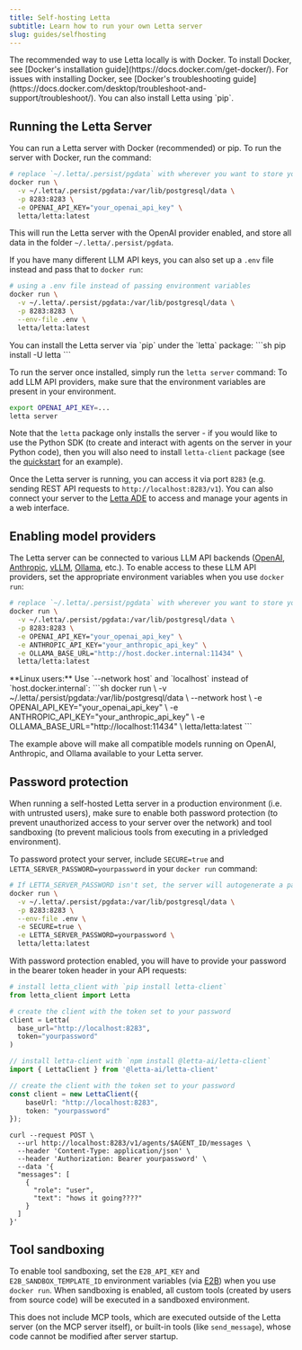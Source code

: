 ```yaml
---
title: Self-hosting Letta
subtitle: Learn how to run your own Letta server
slug: guides/selfhosting
---
```


<Note>
The recommended way to use Letta locally is with Docker.
To install Docker, see [Docker's installation guide](https://docs.docker.com/get-docker/).
For issues with installing Docker, see [Docker's troubleshooting guide](https://docs.docker.com/desktop/troubleshoot-and-support/troubleshoot/).
You can also install Letta using `pip`.
</Note>

## Running the Letta Server
You can run a Letta server with Docker (recommended) or pip.
<AccordionGroup>
  <Accordion icon="docker" title="Running with Docker (recommended)" defaultOpen="true">
  To run the server with Docker, run the command:
```sh
# replace `~/.letta/.persist/pgdata` with wherever you want to store your agent data
docker run \
  -v ~/.letta/.persist/pgdata:/var/lib/postgresql/data \
  -p 8283:8283 \
  -e OPENAI_API_KEY="your_openai_api_key" \
  letta/letta:latest
```
This will run the Letta server with the OpenAI provider enabled, and store all data in the folder `~/.letta/.persist/pgdata`.

If you have many different LLM API keys, you can also set up a `.env` file instead and pass that to `docker run`:
```sh
# using a .env file instead of passing environment variables
docker run \
  -v ~/.letta/.persist/pgdata:/var/lib/postgresql/data \
  -p 8283:8283 \
  --env-file .env \
  letta/letta:latest
```

  </Accordion>
  <Accordion icon="file-code" title="Running with pip">
  You can install the Letta server via `pip` under the `letta` package:
  ```sh
  pip install -U letta
  ```

  To run the server once installed, simply run the `letta server` command:
  To add LLM API providers, make sure that the environment variables are present in your environment.
  ```sh
  export OPENAI_API_KEY=...
  letta server
  ```

  Note that the `letta` package only installs the server - if you would like to use the Python SDK (to create and interact with agents on the server in your Python code), then you will also need to install `letta-client` package (see the [quickstart](/quickstart) for an example).
  </Accordion>
</AccordionGroup>

Once the Letta server is running, you can access it via port `8283` (e.g. sending REST API requests to `http://localhost:8283/v1`). You can also connect your server to the [Letta ADE](/guides/ade) to access and manage your agents in a web interface.

## Enabling model providers
The Letta server can be connected to various LLM API backends ([OpenAI](https://docs.letta.com/models/openai), [Anthropic](https://docs.letta.com/models/anthropic), [vLLM](https://docs.letta.com/models/vllm), [Ollama](https://docs.letta.com/models/ollama), etc.). To enable access to these LLM API providers, set the appropriate environment variables when you use `docker run`:
```sh
# replace `~/.letta/.persist/pgdata` with wherever you want to store your agent data
docker run \
  -v ~/.letta/.persist/pgdata:/var/lib/postgresql/data \
  -p 8283:8283 \
  -e OPENAI_API_KEY="your_openai_api_key" \
  -e ANTHROPIC_API_KEY="your_anthropic_api_key" \
  -e OLLAMA_BASE_URL="http://host.docker.internal:11434" \
  letta/letta:latest
```

<Note>
**Linux users:** Use `--network host` and `localhost` instead of `host.docker.internal`:
```sh
docker run \
  -v ~/.letta/.persist/pgdata:/var/lib/postgresql/data \
  --network host \
  -e OPENAI_API_KEY="your_openai_api_key" \
  -e ANTHROPIC_API_KEY="your_anthropic_api_key" \
  -e OLLAMA_BASE_URL="http://localhost:11434" \
  letta/letta:latest
```
</Note>

The example above will make all compatible models running on OpenAI, Anthropic, and Ollama available to your Letta server.


## Password protection

<Warning>
When running a self-hosted Letta server in a production environment (i.e. with untrusted users), make sure to enable both password protection (to prevent unauthorized access to your server over the network) and tool sandboxing (to prevent malicious tools from executing in a privledged environment).
</Warning>

To password protect your server, include `SECURE=true` and `LETTA_SERVER_PASSWORD=yourpassword` in your `docker run` command:
```sh
# If LETTA_SERVER_PASSWORD isn't set, the server will autogenerate a password
docker run \
  -v ~/.letta/.persist/pgdata:/var/lib/postgresql/data \
  -p 8283:8283 \
  --env-file .env \
  -e SECURE=true \
  -e LETTA_SERVER_PASSWORD=yourpassword \
  letta/letta:latest
```

With password protection enabled, you will have to provide your password in the bearer token header in your API requests:
<CodeGroup>
```python title="python" maxLines=50
# install letta_client with `pip install letta-client`
from letta_client import Letta

# create the client with the token set to your password
client = Letta(
  base_url="http://localhost:8283",
  token="yourpassword"
)
```
```typescript maxLines=50 title="node.js"
// install letta-client with `npm install @letta-ai/letta-client`
import { LettaClient } from '@letta-ai/letta-client'

// create the client with the token set to your password
const client = new LettaClient({
    baseUrl: "http://localhost:8283",
    token: "yourpassword"
});
```
```curl curl
curl --request POST \
  --url http://localhost:8283/v1/agents/$AGENT_ID/messages \
  --header 'Content-Type: application/json' \
  --header 'Authorization: Bearer yourpassword' \
  --data '{
  "messages": [
    {
      "role": "user",
      "text": "hows it going????"
    }
  ]
}'
```
</CodeGroup>


## Tool sandboxing

To enable tool sandboxing, set the `E2B_API_KEY` and `E2B_SANDBOX_TEMPLATE_ID` environment variables (via [E2B](https://e2b.dev/)) when you use `docker run`.
When sandboxing is enabled, all custom tools (created by users from source code) will be executed in a sandboxed environment.

This does not include MCP tools, which are executed outside of the Letta server (on the MCP server itself), or built-in tools (like `send_message`), whose code cannot be modified after server startup.

